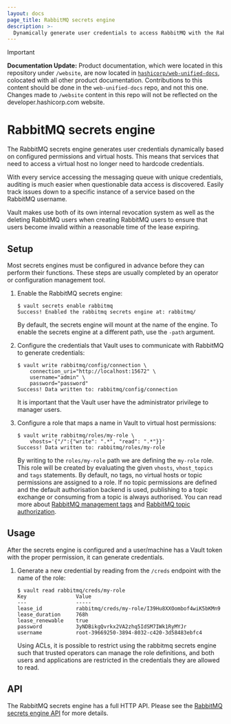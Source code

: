 ```yaml
---
layout: docs
page_title: RabbitMQ secrets engine
description: >-
  Dynamically generate user credentials to access RabbitMQ with the RabbitMQ secrets engine plugin.
---
```


> [!IMPORTANT]  
> **Documentation Update:** Product documentation, which were located in this repository under `/website`, are now located in [`hashicorp/web-unified-docs`](https://github.com/hashicorp/web-unified-docs), colocated with all other product documentation. Contributions to this content should be done in the `web-unified-docs` repo, and not this one. Changes made to `/website` content in this repo will not be reflected on the developer.hashicorp.com website.

# RabbitMQ secrets engine

The RabbitMQ secrets engine generates user credentials dynamically based on
configured permissions and virtual hosts. This means that services that need to
access a virtual host no longer need to hardcode credentials.

With every service accessing the messaging queue with unique credentials,
auditing is much easier when questionable data access is discovered. Easily
track issues down to a specific instance of a service based on the RabbitMQ
username.

Vault makes use both of its own internal revocation system as well as the
deleting RabbitMQ users when creating RabbitMQ users to ensure that users become
invalid within a reasonable time of the lease expiring.

## Setup

Most secrets engines must be configured in advance before they can perform their
functions. These steps are usually completed by an operator or configuration
management tool.

1.  Enable the RabbitMQ secrets engine:

    ```text
    $ vault secrets enable rabbitmq
    Success! Enabled the rabbitmq secrets engine at: rabbitmq/
    ```

    By default, the secrets engine will mount at the name of the engine. To
    enable the secrets engine at a different path, use the `-path` argument.

1.  Configure the credentials that Vault uses to communicate with RabbitMQ to
    generate credentials:

    ```text
    $ vault write rabbitmq/config/connection \
        connection_uri="http://localhost:15672" \
        username="admin" \
        password="password"
    Success! Data written to: rabbitmq/config/connection
    ```

    It is important that the Vault user have the administrator privilege to
    manager users.

1.  Configure a role that maps a name in Vault to virtual host permissions:

    ```text
    $ vault write rabbitmq/roles/my-role \
        vhosts='{"/":{"write": ".*", "read": ".*"}}'
    Success! Data written to: rabbitmq/roles/my-role
    ```

    By writing to the `roles/my-role` path we are defining the `my-role` role.
    This role will be created by evaluating the given `vhosts`, `vhost_topics`
    and `tags` statements. By default, no tags, no virtual hosts or topic
    permissions are assigned to a role. If no topic permissions are defined
    and the default authorisation backend is used, publishing to a topic
    exchange or consuming from a topic is always authorised. You can read
    more about [RabbitMQ management tags][rmq-perms]
    and [RabbitMQ topic authorization][rmq-topics].

## Usage

After the secrets engine is configured and a user/machine has a Vault token with
the proper permission, it can generate credentials.

1.  Generate a new credential by reading from the `/creds` endpoint with the name
    of the role:

    ```text
    $ vault read rabbitmq/creds/my-role
    Key                Value
    ---                -----
    lease_id           rabbitmq/creds/my-role/I39Hu8XXOombof4wiK5bKMn9
    lease_duration     768h
    lease_renewable    true
    password           3yNDBikgQvrkx2VA2zhq5IdSM7IWk1RyMYJr
    username           root-39669250-3894-8032-c420-3d58483ebfc4
    ```

    Using ACLs, it is possible to restrict using the rabbitmq secrets engine
    such that trusted operators can manage the role definitions, and both users
    and applications are restricted in the credentials they are allowed to read.

## API

The RabbitMQ secrets engine has a full HTTP API. Please see the
[RabbitMQ secrets engine API](/vault/api-docs/secret/rabbitmq) for more
details.

[rmq-perms]: https://www.rabbitmq.com/management.html#permissions
[rmq-topics]: https://www.rabbitmq.com/access-control.html#topic-authorisation
